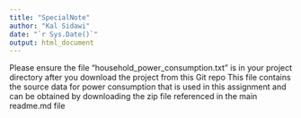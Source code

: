 ```yaml
---
title: "SpecialNote"
author: "Kal Sidawi"
date: "`r Sys.Date()`"
output: html_document
---
```


Please ensure the file "household_power_consumption.txt" is in your
project directory after you download the project from this Git repo
This file contains the source data for power consumption that is used
in this assignment and can be obtained by downloading the zip file
referenced in the main readme.md file
